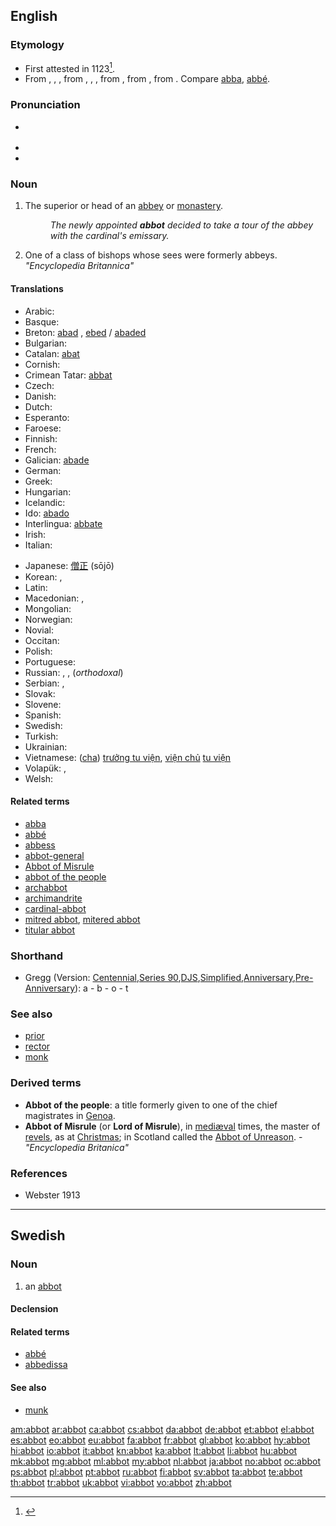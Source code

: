 ==English==

===Etymology===
* First attested in 1123<ref>{{reference-book | last = Dobbie | first = Elliott K. | coauthors = Dunmore, C. William, et al. | editor = Barnhart, Robert K.| title = Chambers Dictionary of Etymology | origyear = 1998 | year = 2004 | publisher = Chambers Harrap Publishers Ltd | location = Edinburgh, Scotland | isbn =0550142304 | pages = 2}}</ref>.
* From {{etyl|enm}} {{term|abbot|lang=ang}}, {{term|abbod|lang=enm}}, {{term|abbed|lang=enm}}, from {{etyl|ang}} {{term|abbat|lang=ang}}, {{term|abbad|lang=ang}}, {{term|abbod|lang=ang}}, from {{etyl|la}} {{term|abbas|abbās|father|lang=la}}, from {{etyl|grc}} {{term|ἀββᾶς|tr=abbas|lang=grc|sc=polytonic}}, from {{etyl|arc}} {{term|אבא||father|lang=arc|tr=’abbā|sc=Hebr}}. Compare [[abba]], [[abbé]].

===Pronunciation===
* {{a|RP}} {{IPA|/ˈæb.ət/}}
* {{audio|en-us-abbot.ogg|Audio (US)}}
* {{rhymes|æbət}}

===Noun===
{{en-noun}}

# The superior or head of an [[abbey]] or [[monastery]].
#: ''The newly appointed '''abbot''' decided to take a tour of the abbey with the cardinal's emissary.''
# One of a class of bishops whose sees were formerly abbeys. ''"Encyclopedia Britannica"''

====Translations====
{{trans-top|superior or head of an abbey or monastery}}
* Arabic: {{t-|ar|رئيس الدير|tr=Rʼiys ad-Dyr}}
* Basque: {{t+|eu|abade}}
* Breton: [[abad]] {{m}}, [[ebed]] / [[abaded]] {{p}}
* Bulgarian: {{t+|bg|игумен|tr=igumen}}
* Catalan: [[abat]]
* Cornish: {{t-|kw|abas|m}}
* Crimean Tatar: [[abbat#*Crimean Tatar|abbat]]
* Czech: {{t+|cs|opat|m}}
* Danish: {{t-|da|abbed}}
* Dutch: {{t+|nl|abt}}
* Esperanto: {{t+|eo|abato|xs=Esperanto}}
* Faroese: {{t-|fo|abbati|m}}
* Finnish: {{t+|fi|apotti}}
* French: {{t+|fr|abbé|m}}
* Galician: [[abade]] {{m}}
* German: {{t+|de|Abt|m}}
* Greek: {{t+|el|ηγούμενος}}
* Hungarian: {{t+|hu|apát}}
* Icelandic: {{t+|is|ábóti|m}}
* Ido: [[abado]]
* Interlingua: [[abbate]]
* Irish: {{t-|ga|ab|m}}
* Italian: {{t+|it|abate}}
{{trans-mid}}
* Japanese: [[僧正]] (sōjō)
* Korean: {{t-|ko|승정|tr=僧正, seungjeong|sc=Hang}},  {{t-|ko|수도원장|tr=修道院長, sudowonjang|sc=Hang}}
* Latin: {{t-|la|abbas|m}}
* Macedonian: {{t-|mk|опат|m|tr=ópat}},  {{t-|mk|игумен|m|tr=ígumen}}
* Mongolian: {{t-|mn|хамба лам|sc=Cyrl|xs=Mongolian}}
* Norwegian: {{t+|no|abbed}}
* Novial: {{qualifier|male}} {{tø|nov|abato}}
* Occitan: {{t+|oc|abat|m|xs=Occitan}}
* Polish: {{t+|pl|opat|m}}
* Portuguese: {{t+|pt|abade}}
* Russian: {{t+|ru|аббат|m|tr=abbát}}, {{t+|ru|настоятель|m|tr=nastoját'el'}}, {{t+|ru|игумен|m|tr=igúm'en}} (''orthodoxal'')
* Serbian: {{t-|sr|игуман|m|tr=iguman|sc=Cyrl}},  {{t-|sr|опат|m|tr=opat|sc=Cyrl}}
* Slovak: {{t-|sk|opát|m}}
* Slovene: {{t+|sl|opat|m}}
* Spanish: {{t+|es|abad}}
* Swedish: {{t+|sv|abbot}}
* Turkish: {{t+|tr|başrahip}}
* Ukrainian: {{t+|uk|абат|m|tr=abát|xs=Ukrainian}}
* Vietnamese: ([[cha]]) [[trưởng tu viện]], [[viện chủ]] [[tu viện]]
* Volapük: {{qualifier|male or female}} {{t+|vo|lepädan}}, {{qualifier|male}} {{t-|vo|hilepädan}}
* Welsh: {{t-|cy|abad|m|xs=Welsh}}
{{trans-bottom}}

====Related terms====
* [[abba]]
* [[abbé]]
* [[abbess]]
* [[abbot-general]]
* [[Abbot of Misrule]]
* [[abbot of the people]]
* [[archabbot]]
* [[archimandrite]]
* [[cardinal-abbot]]
* [[mitred abbot]], [[mitered abbot]]
* [[titular abbot]]

===Shorthand===
* Gregg (Version: [http://en.wikipedia.org/wiki/Gregg_Shorthand#Centennial_Gregg_Shorthand Centennial],[http://en.wikipedia.org/wiki/Gregg_Shorthand#Series_90_Gregg_Shorthand Series 90],[http://en.wikipedia.org/wiki/Gregg_Shorthand#Diamond_Jubilee_Gregg_Shorthand  DJS],[http://en.wikipedia.org/wiki/Gregg_Shorthand#Simplified_Gregg_Shorthand Simplified],[http://en.wikipedia.org/wiki/Gregg_Shorthand#Anniversary_Gregg_Shorthand Anniversary],[http://en.wikipedia.org/wiki/Gregg_Shorthand#Pre-Anniversary_Gregg_Shorthand Pre-Anniversary]): a - b - o - t

===See also===
* [[prior]]
* [[rector]]
* [[monk]]

===Derived terms===
* '''Abbot of the people''': a title formerly given to one of the chief magistrates in [[Genoa]].
* '''Abbot of Misrule''' (or '''Lord of Misrule'''), in [[mediæval]] times, the master of [[revels]], as at [[Christmas]]; in Scotland called the [[Abbot of Unreason]]. - ''"Encyclopedia Britanica"''

===References===
<references/>
* Webster 1913

----

==Swedish==

===Noun===
{{sv-noun|g=c}}

# an [[#English|abbot]]

====Declension====
{{sv-noun-reg-ar}}

====Related terms====
* [[abbé]]
* [[abbedissa]]

====See also====
* [[munk]]

[[am:abbot]]
[[ar:abbot]]
[[ca:abbot]]
[[cs:abbot]]
[[da:abbot]]
[[de:abbot]]
[[et:abbot]]
[[el:abbot]]
[[es:abbot]]
[[eo:abbot]]
[[eu:abbot]]
[[fa:abbot]]
[[fr:abbot]]
[[gl:abbot]]
[[ko:abbot]]
[[hy:abbot]]
[[hi:abbot]]
[[io:abbot]]
[[it:abbot]]
[[kn:abbot]]
[[ka:abbot]]
[[lt:abbot]]
[[li:abbot]]
[[hu:abbot]]
[[mk:abbot]]
[[mg:abbot]]
[[ml:abbot]]
[[my:abbot]]
[[nl:abbot]]
[[ja:abbot]]
[[no:abbot]]
[[oc:abbot]]
[[ps:abbot]]
[[pl:abbot]]
[[pt:abbot]]
[[ru:abbot]]
[[fi:abbot]]
[[sv:abbot]]
[[ta:abbot]]
[[te:abbot]]
[[th:abbot]]
[[tr:abbot]]
[[uk:abbot]]
[[vi:abbot]]
[[vo:abbot]]
[[zh:abbot]]